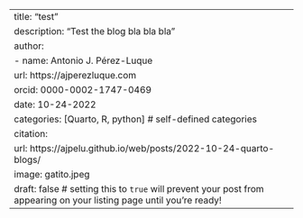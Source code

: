 ---
title: "test"
description: "Test the blog bla bla bla "
author:
  - name: Antonio J. Pérez-Luque
    url: https://ajperezluque.com
    orcid: 0000-0002-1747-0469
date: 10-24-2022
categories: [Quarto, R, python] # self-defined categories
citation: 
  url: https://ajpelu.github.io/web/posts/2022-10-24-quarto-blogs/ 
image: gatito.jpeg
draft: false # setting this to `true` will prevent your post from appearing on your listing page until you're ready!
---